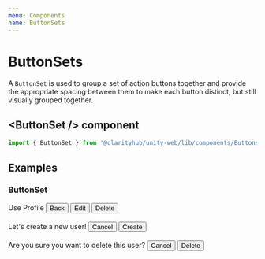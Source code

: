```yaml
---
menu: Components
name: ButtonSets
---
```



# ButtonSets

A `ButtonSet` is used to group a set of action buttons together
and provide the appropriate spacing between them to make each button distinct, but
still visually grouped together.

## \<ButtonSet /\> component

```js
import { ButtonSet } from '@clarityhub/unity-web/lib/components/Buttons';
```

## Examples

### ButtonSet

<Playground>
    <Typography>Use Profile</Typography>
    <ButtonSet>
        <Button text>Back</Button>
        <Button type="primary">Edit</Button>
        <Button outline type="danger">Delete</Button>
    </ButtonSet>
    <br />
    <br />
    <Typography>Let's create a new user!</Typography>
    <ButtonSet>
        <Button>Cancel</Button>
        <Button type="primary">Create</Button>
    </ButtonSet>
    <br />
    <br />
    <Typography>Are you sure you want to delete this user?</Typography>
    <ButtonSet>
        <Button>Cancel</Button>
        <Button type="danger">Delete</Button>
    </ButtonSet>
</Playground>
